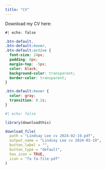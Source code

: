 ```yaml
---
title: "CV"
---
```


Download my CV here:

::: download_btn
```css
#| echo: false

.btn-default,
.btn-default:hover,
.btn-default:active {
  font-size: 24px;
  padding: 0px;
  margin-top: -5px;
  color: black;
  background-color: transparent;
  border-color: transparent;
}

.btn-default:hover {
  color: gray;
  transition: 0.2s;
}

```

```r
#| echo: false

library(downloadthis)

download_file(
  path = "Lindsay Lee cv 2024-02-19.pdf",
  output_name = "Lindsay Lee cv 2024-02-19",
  button_label = "",
  button_type = "default",
  has_icon = TRUE,
  icon = "fa fa-file-pdf"
)
```
:::

